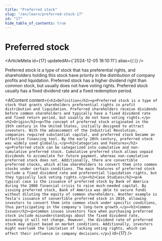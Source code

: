 ```yaml
---
title: "Preferred stock"
slug: "/en/learn/preferred-stock-17"
id: "17"
hide_table_of_contents: true
---
```



# Preferred stock

<ArticleMeta id={17} updatedAt={'2024-12-05 18:10:11'} alias={`[]`} />
<div className='border-solid border-b border-t-0 my-4 border-[var(--ifm-color-gray-300)]' />

Preferred stock is a type of stock that has preferential rights, and shareholders holding this stock have priority in the distribution of company profits and liquidation. Preferred stock has a higher dividend right than common stock, but usually does not have voting rights. Preferred stock usually has a fixed dividend rate and a fixed redemption period.

<AIContent content={`<h2>Definition</h2><p>Preferred stock is a type of stock that grants shareholders preferential rights in profit distribution and liquidation. Preferred shareholders receive dividends before common shareholders and typically have a fixed dividend rate and fixed return period, but usually do not have voting rights.</p><h2>Origin</h2><p>The concept of preferred stock originated in the 19th century in the United States, initially designed to attract investors. With the advancement of the Industrial Revolution, companies required substantial capital, and preferred stock became an effective financing tool. By the early 20th century, preferred stock was widely used globally.</p><h2>Categories and Features</h2><p>Preferred stock can be categorized into cumulative and non-cumulative preferred stock. Cumulative preferred stock allows unpaid dividends to accumulate for future payment, whereas non-cumulative preferred stock does not. Additionally, there are convertible preferred stocks, which allow shareholders to convert them into common stocks under certain conditions. The main features of preferred stock include a fixed dividend rate and preferential liquidation rights, but they typically lack voting rights.</p><h2>Case Studies</h2><p>A typical case is the issuance of preferred stock by Bank of America during the 2008 financial crisis to raise much-needed capital. By issuing preferred stock, Bank of America was able to secure funds without diluting the equity of common shareholders. Another example is Tesla's issuance of convertible preferred stock in 2019, allowing investors to convert them into common stock under specific conditions, thus participating in the company's long-term growth.</p><h2>Common Issues</h2><p>Common issues investors face when purchasing preferred stock include misunderstandings about the fixed dividend rate, assuming it will not change. However, the dividend rate of preferred stock may adjust based on market conditions. Additionally, investors might overlook the limitation of lacking voting rights, which can affect their influence in company decisions.</p>`} id={17} />
